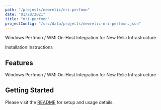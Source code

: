 ```yaml
---
path: "/projects/newrelic/nri-perfmon"
date: "01/28/2021"
title: "nri-perfmon"
projectConfig: "/src/data/projects/newrelic-nri-perfmon.json"
---
```


<!-- Imports must occur at the top of the file -->

Windows Perfmon / WMI On-Host Integration for New Relic Infrastructure

<Link to="https://github.com/newrelic/nri-perfmon">Installation Instructions</Link>

## Features

Windows Perfmon / WMI On-Host Integration for New Relic Infrastructure

## Getting Started

Please visit the [README](https://github.com/newrelic/nri-perfmon#readme) for setup and usage details.

